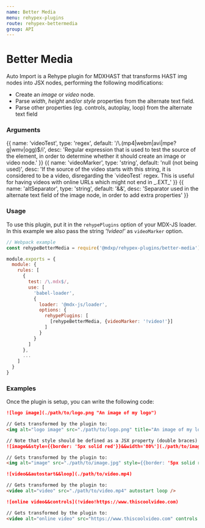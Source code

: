 ```yaml
---
name: Better Media
menu: rehypex-plugins
route: rehypex-bettermedia
group: API
---
```



# Better Media
Auto Import is a Rehype plugin for MDXHAST that transforms HAST img nodes into JSX nodes, performing the following modifications:

- Create an _image_ or _video_ node.
- Parse _width_, _height_ and/or _style_ properties from the alternate text field.
- Parse other properties (eg. controls, autoplay, loop) from the alternate text field


### Arguments
<Arguments>
{{
  name: 'videoTest',
  type: 'regex',
  default: '/\.(mp4|webm|avi|mpe?g|wmv|ogg)$/i',
  desc: 'Regular expression that is used to test the source of the element, in order to determine whether it should create an image or video node.'
}}
{{
  name: 'videoMarker',
  type: 'string',
  default: 'null (not being used)',
  desc: 'If the source of the video starts with this string, it is considered to be a video, disregarding the `videoTest` regex. This is useful for having videos with online URLs which might not end in _.EXT_'
}}
{{
  name: 'altSeparator',
  type: 'string',
  default: '&&',
  desc: 'Separator used in the alternate text field of the image node, in order to add extra properties'
}}
</Arguments>


### Usage
To use this plugin, put it in the `rehypePlugins` option of your MDX-JS loader.  
In this example we also pass the string _'!video!'_ as `videoMarker` option.

```js
// Webpack example
const rehypeBetterMedia = require('@mdxp/rehypex-plugins/better-media');

module.exports = {
  module: {
    rules: [
      {
        test: /\.mdx$/,
        use: [
          'babel-loader',
          {
            loader: '@mdx-js/loader',
            options: {
              rehypePlugins: [
                [rehypeBetterMedia, {videoMarker: '!video!'}]
              ]
            }
          }
        ]
      },
      ...
    ]
  }
}
```


### Examples
Once the plugin is setup, you can write the following code:
```md
![logo image](./path/to/logo.png "An image of my logo")

// Gets transformed by the plugin to:
<img alt="logo image" src="./path/to/logo.png" title="An image of my logo" />
```

```md
// Note that style should be defined as a JSX property (double braces)
![image&&style={{border: '5px solid red'}}&&width='80%'](./path/to/image.jpg)

// Gets transformed by the plugin to:
<img alt="image" src="./path/to/image.jpg" style={{border: '5px solid red', width: '80%'}} />
```

```md
![video&&autostart&&loop](./path/to/video.mp4)

// Gets transformed by the plugin to:
<video alt="video" src="./path/to/video.mp4" autostart loop />
```

```md
![online video&&controls](!video!https://www.thiscoolvideo.com)

// Gets transformed by the plugin to:
<video alt="online video" src="https://www.thiscoolvideo.com" controls />
```
